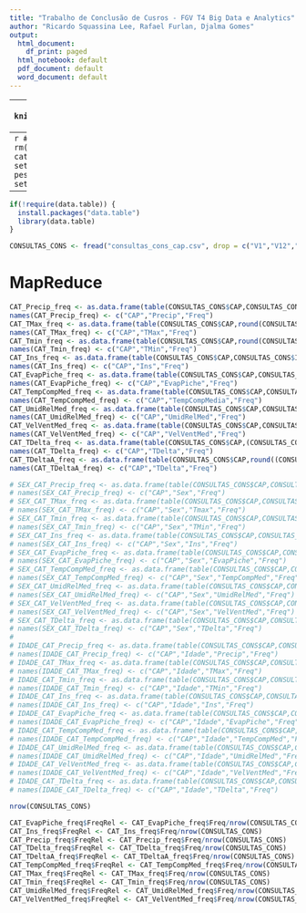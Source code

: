 ```yaml
---
title: "Trabalho de Conclusão de Cusros - FGV T4 Big Data e Analytics"
author: "Ricardo Squassina Lee, Rafael Furlan, Djalma Gomes"
output:
  html_document:
    df_print: paged
  html_notebook: default
  pdf_document: default
  word_document: default
---
```


---
```r
knitr::opts_chunk$set(echo = TRUE)
```


---
```r
#Iniciando o ambiente
rm(list = ls())
cat("\014") 
# setwd("~/Tresors/zz-pessoal/FGV/git/TCC")
setwd("./")
```

---
```r
if(!require(data.table)) {
  install.packages("data.table")
  library(data.table)
}

```

```r
CONSULTAS_CONS <- fread("consultas_cons_cap.csv", drop = c("V1","V12","V13","CID1"))
```

# MapReduce

```r
CAT_Precip_freq <- as.data.frame(table(CONSULTAS_CONS$CAP,CONSULTAS_CONS$Precip))
names(CAT_Precip_freq) <- c("CAP","Precip","Freq")
CAT_TMax_freq <- as.data.frame(table(CONSULTAS_CONS$CAP,round(CONSULTAS_CONS$TMax, digits = 0)))
names(CAT_TMax_freq) <- c("CAP","TMax","Freq")
CAT_Tmin_freq <- as.data.frame(table(CONSULTAS_CONS$CAP,round(CONSULTAS_CONS$TMin, digits = 0)))
names(CAT_Tmin_freq) <- c("CAP","TMin","Freq")
CAT_Ins_freq <- as.data.frame(table(CONSULTAS_CONS$CAP,CONSULTAS_CONS$Ins))
names(CAT_Ins_freq) <- c("CAP","Ins","Freq")
CAT_EvapPiche_freq <- as.data.frame(table(CONSULTAS_CONS$CAP,CONSULTAS_CONS$EvapPiche))
names(CAT_EvapPiche_freq) <- c("CAP","EvapPiche","Freq")
CAT_TempCompMed_freq <- as.data.frame(table(CONSULTAS_CONS$CAP,CONSULTAS_CONS$TempCompMedia))
names(CAT_TempCompMed_freq) <- c("CAP","TempCompMedia","Freq")
CAT_UmidRelMed_freq <- as.data.frame(table(CONSULTAS_CONS$CAP,CONSULTAS_CONS$UmidRelMed))
names(CAT_UmidRelMed_freq) <- c("CAP","UmidRelMed","Freq")
CAT_VelVentMed_freq <- as.data.frame(table(CONSULTAS_CONS$CAP,CONSULTAS_CONS$VelVentMed))
names(CAT_VelVentMed_freq) <- c("CAP","VelVentMed","Freq")
CAT_TDelta_freq <- as.data.frame(table(CONSULTAS_CONS$CAP,(CONSULTAS_CONS$TMax - CONSULTAS_CONS$TMin)))
names(CAT_TDelta_freq) <- c("CAP","TDelta","Freq")
CAT_TDeltaA_freq <- as.data.frame(table(CONSULTAS_CONS$CAP,round((CONSULTAS_CONS$TMax - CONSULTAS_CONS$TMin), digits = 0)))
names(CAT_TDeltaA_freq) <- c("CAP","TDelta","Freq")

# SEX_CAT_Precip_freq <- as.data.frame(table(CONSULTAS_CONS$CAP,CONSULTAS_CONS$SEXO_BENEFICIARIO,CONSULTAS_CONS$Precip))
# names(SEX_CAT_Precip_freq) <- c("CAP","Sex","Freq")
# SEX_CAT_TMax_freq <- as.data.frame(table(CONSULTAS_CONS$CAP,CONSULTAS_CONS$SEXO_BENEFICIARIO,round(CONSULTAS_CONS$TMax, digits = 0)))
# names(SEX_CAT_TMax_freq) <- c("CAP","Sex","Tmax","Freq")
# SEX_CAT_Tmin_freq <- as.data.frame(table(CONSULTAS_CONS$CAP,CONSULTAS_CONS$SEXO_BENEFICIARIO,round(CONSULTAS_CONS$TMin, digits =0 )))
# names(SEX_CAT_Tmin_freq) <- c("CAP","Sex","TMin","Freq")
# SEX_CAT_Ins_freq <- as.data.frame(table(CONSULTAS_CONS$CAP,CONSULTAS_CONS$SEXO_BENEFICIARIO,CONSULTAS_CONS$Ins))
# names(SEX_CAT_Ins_freq) <- c("CAP","Sex","Ins","Freq")
# SEX_CAT_EvapPiche_freq <- as.data.frame(table(CONSULTAS_CONS$CAP,CONSULTAS_CONS$SEXO_BENEFICIARIO,CONSULTAS_CONS$EvapPiche))
# names(SEX_CAT_EvapPiche_freq) <- c("CAP","Sex","EvapPiche","Freq")
# SEX_CAT_TempCompMed_freq <- as.data.frame(table(CONSULTAS_CONS$CAP,CONSULTAS_CONS$SEXO_BENEFICIARIO,CONSULTAS_CONS$TempCompMedia))
# names(SEX_CAT_TempCompMed_freq) <- c("CAP","Sex","TempCompMed","Freq")
# SEX_CAT_UmidRelMed_freq <- as.data.frame(table(CONSULTAS_CONS$CAP,CONSULTAS_CONS$SEXO_BENEFICIARIO,CONSULTAS_CONS$UmidRelMed))
# names(SEX_CAT_UmidRelMed_freq) <- c("CAP","Sex","UmidRelMed","Freq")
# SEX_CAT_VelVentMed_freq <- as.data.frame(table(CONSULTAS_CONS$CAP,CONSULTAS_CONS$SEXO_BENEFICIARIO,CONSULTAS_CONS$VelVentMed))
# names(SEX_CAT_VelVentMed_freq) <- c("CAP","Sex","VelVentMed","Freq")
# SEX_CAT_TDelta_freq <- as.data.frame(table(CONSULTAS_CONS$CAP,CONSULTAS_CONS$SEXO_BENEFICIARIO,(CONSULTAS_CONS$TMax - CONSULTAS_CONS$TMin)))
# names(SEX_CAT_TDelta_freq) <- c("CAP","Sex","TDelta","Freq")
# 
# IDADE_CAT_Precip_freq <- as.data.frame(table(CONSULTAS_CONS$CAP,CONSULTAS_CONS$IDADE_BENEFICIARIO,CONSULTAS_CONS$Precip))
# names(IDADE_CAT_Precip_freq) <- c("CAP","Idade","Precip","Freq")
# IDADE_CAT_TMax_freq <- as.data.frame(table(CONSULTAS_CONS$CAP,CONSULTAS_CONS$IDADE_BENEFICIARIO,round(CONSULTAS_CONS$TMax, digits = 0)))
# names(IDADE_CAT_TMax_freq) <- c("CAP","Idade","TMax","Freq")
# IDADE_CAT_Tmin_freq <- as.data.frame(table(CONSULTAS_CONS$CAP,CONSULTAS_CONS$IDADE_BENEFICIARIO,round(CONSULTAS_CONS$TMin, digits = 0)))
# names(IDADE_CAT_Tmin_freq) <- c("CAP","Idade","TMin","Freq")
# IDADE_CAT_Ins_freq <- as.data.frame(table(CONSULTAS_CONS$CAP,CONSULTAS_CONS$IDADE_BENEFICIARIO,CONSULTAS_CONS$Ins))
# names(IDADE_CAT_Ins_freq) <- c("CAP","Idade","Ins","Freq")
# IDADE_CAT_EvapPiche_freq <- as.data.frame(table(CONSULTAS_CONS$CAP,CONSULTAS_CONS$IDADE_BENEFICIARIO,CONSULTAS_CONS$EvapPiche))
# names(IDADE_CAT_EvapPiche_freq) <- c("CAP","Idade","EvapPiche","Freq")
# IDADE_CAT_TempCompMed_freq <- as.data.frame(table(CONSULTAS_CONS$CAP,CONSULTAS_CONS$IDADE_BENEFICIARIO,CONSULTAS_CONS$TempCompMedia))
# names(IDADE_CAT_TempCompMed_freq) <- c("CAP","Idade","TempCompMed","Freq")
# IDADE_CAT_UmidRelMed_freq <- as.data.frame(table(CONSULTAS_CONS$CAP,CONSULTAS_CONS$IDADE_BENEFICIARIO,CONSULTAS_CONS$UmidRelMed))
# names(IDADE_CAT_UmidRelMed_freq) <- c("CAP","Idade","UmidRelMed","Freq")
# IDADE_CAT_VelVentMed_freq <- as.data.frame(table(CONSULTAS_CONS$CAP,CONSULTAS_CONS$IDADE_BENEFICIARIO,CONSULTAS_CONS$VelVentMed))
# names(IDADE_CAT_VelVentMed_freq) <- c("CAP","Idade","VelVentMed","Freq")
# IDADE_CAT_TDelta_freq <- as.data.frame(table(CONSULTAS_CONS$CAP,CONSULTAS_CONS$IDADE_BENEFICIARIO,(CONSULTAS_CONS$TMax - CONSULTAS_CONS$TMin)))
# names(IDADE_CAT_TDelta_freq) <- c("CAP","Idade","TDelta","Freq")
```


```r
nrow(CONSULTAS_CONS)
```

```r
CAT_EvapPiche_freq$FreqRel <- CAT_EvapPiche_freq$Freq/nrow(CONSULTAS_CONS)
CAT_Ins_freq$FreqRel <- CAT_Ins_freq$Freq/nrow(CONSULTAS_CONS)
CAT_Precip_freq$FreqRel <- CAT_Precip_freq$Freq/nrow(CONSULTAS_CONS)
CAT_TDelta_freq$FreqRel <- CAT_TDelta_freq$Freq/nrow(CONSULTAS_CONS)
CAT_TDeltaA_freq$FreqRel <- CAT_TDeltaA_freq$Freq/nrow(CONSULTAS_CONS)
CAT_TempCompMed_freq$FreqRel <- CAT_TempCompMed_freq$Freq/nrow(CONSULTAS_CONS)
CAT_TMax_freq$FreqRel <- CAT_TMax_freq$Freq/nrow(CONSULTAS_CONS)
CAT_Tmin_freq$FreqRel <- CAT_Tmin_freq$Freq/nrow(CONSULTAS_CONS)
CAT_UmidRelMed_freq$FreqRel <- CAT_UmidRelMed_freq$Freq/nrow(CONSULTAS_CONS)
CAT_VelVentMed_freq$FreqRel <- CAT_VelVentMed_freq$Freq/nrow(CONSULTAS_CONS)

```




